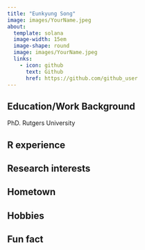 ```yaml
---
title: "Eunkyung Song"
image: images/YourName.jpeg
about:
  template: solana
  image-width: 15em
  image-shape: round
  image: images/YourName.jpeg
  links:
    - icon: github
      text: Github
      href: https://github.com/github_user
---
```



## Education/Work Background
PhD. Rutgers University

## R experience


## Research interests


## Hometown


## Hobbies


## Fun fact
